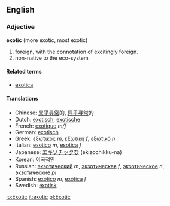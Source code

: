 ==English==
===Adjective===
'''exotic''' (more exotic, most exotic)

# foreign, with the connotation of excitingly foreign.
# non-native to the eco-system

====Related terms====
*[[exotica]]

====Translations====
*Chinese: [[異乎尋常]]的, [[异乎寻常]]的
*Dutch: [[exotisch]], [[exotische]]
*French: [[exotique]] ''m/f''
*German: [[exotisch]]
*Greek: [[εξωτικός]] ''m'', [[εξωτική]] ''f'', [[εξωτικό]] ''n''
*Italian: [[esotico]] ''m'', [[esotica]] ''f''
*Japanese: [[エキゾチック]]な (ekizochikku-na)
*Korean: [[이국적인]]
*Russian: [[экзотический]] ''m'', [[экзотическая]] ''f'', [[экзотическое]] ''n'', [[экзотические]] ''pl''
*Spanish: [[exótico]] ''m'', [[exótica]] ''f''
*Swedish: [[exotisk]]

[[io:Exotic]]
[[it:exotic]]
[[pl:Exotic]]